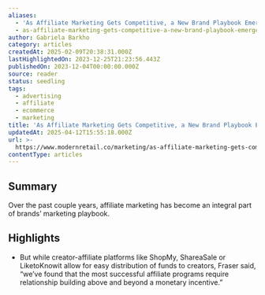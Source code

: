```yaml
---
aliases:
  - 'As Affiliate Marketing Gets Competitive, a New Brand Playbook Emerges'
  - as-affiliate-marketing-gets-competitive-a-new-brand-playbook-emerges
author: Gabriela Barkho
category: articles
createdAt: 2025-02-09T20:38:31.000Z
lastHighlightedOn: 2023-12-25T21:23:56.443Z
publishedOn: 2023-12-04T00:00:00.000Z
source: reader
status: seedling
tags:
  - advertising
  - affiliate
  - ecommerce
  - marketing
title: 'As Affiliate Marketing Gets Competitive, a New Brand Playbook Emerges'
updatedAt: 2025-04-12T15:55:18.000Z
url: >-
  https://www.modernretail.co/marketing/as-affiliate-marketing-gets-competitive-a-new-brand-playbook-emerges/?utm_source=mrdis&utm_campaign=ecommerceweekly&utm_medium=email
contentType: articles
---
```

## Summary

Over the past couple years, affiliate marketing has become an integral part of brands’ marketing playbook.

## Highlights

- But while creator-affiliate platforms like ShopMy, ShareaSale or LiketoKnowit allow for easy distribution of funds to creators, Fraser said, “we’ve found that the most successful affiliate programs require relationship building above and beyond a monetary incentive.”
